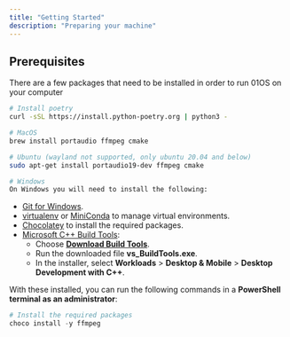 ```yaml
---
title: "Getting Started"
description: "Preparing your machine"
---
```


## Prerequisites

There are a few packages that need to be installed in order to run 01OS on your computer

```bash
# Install poetry
curl -sSL https://install.python-poetry.org | python3 -
```

```bash
# MacOS
brew install portaudio ffmpeg cmake

# Ubuntu (wayland not supported, only ubuntu 20.04 and below)
sudo apt-get install portaudio19-dev ffmpeg cmake

# Windows
On Windows you will need to install the following:
```

- [Git for Windows](https://git-scm.com/download/win).
- [virtualenv](https://virtualenv.pypa.io/en/latest/installation.html) or [MiniConda](https://docs.anaconda.com/free/miniconda/miniconda-install/) to manage virtual environments.
- [Chocolatey](https://chocolatey.org/install#individual) to install the required packages.
- [Microsoft C++ Build Tools](https://visualstudio.microsoft.com/visual-cpp-build-tools):
  - Choose [**Download Build Tools**](https://visualstudio.microsoft.com/visual-cpp-build-tools/).
  - Run the downloaded file **vs_BuildTools.exe**.
  - In the installer, select **Workloads** > **Desktop & Mobile** > **Desktop Development with C++**.

With these installed, you can run the following commands in a **PowerShell terminal as an administrator**:

```powershell
# Install the required packages
choco install -y ffmpeg
```
